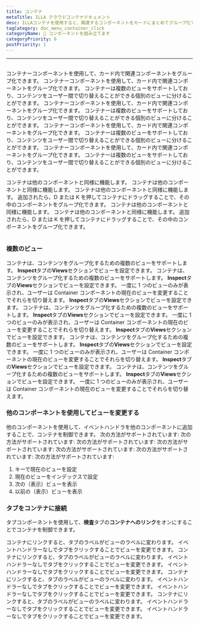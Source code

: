 ```yaml
---
title: コンテナ
metaTitle: ILLA クラウドコンテナドキュメント
desc: ILLAコンテナを使用すると、関連するコンポーネントをカードにまとめてグループ化できます
tagCategory: doc_menu_container_click
categoryName: 🧬 コンポーネントを組み立てます
categoryPriority: 6
postPriority: 1
---
```


* * *

## <h2 hidden>コンテナ</h2>

コンテナーコンポーネントを使用して、カード内で関連コンポーネントをグループ化できます。 コンテナーコンポーネントを使用して、カード内で関連コンポーネントをグループ化できます。 コンテナーは複数のビューをサポートしており、コンテンツをユーザー間で切り替えることができる個別のビューに分けることができます。 コンテナーコンポーネントを使用して、カード内で関連コンポーネントをグループ化できます。 コンテナーは複数のビューをサポートしており、コンテンツをユーザー間で切り替えることができる個別のビューに分けることができます。 コンテナーコンポーネントを使用して、カード内で関連コンポーネントをグループ化できます。 コンテナーは複数のビューをサポートしており、コンテンツをユーザー間で切り替えることができる個別のビューに分けることができます。 コンテナーコンポーネントを使用して、カード内で関連コンポーネントをグループ化できます。 コンテナーは複数のビューをサポートしており、コンテンツをユーザー間で切り替えることができる個別のビューに分けることができます。

コンテナは他のコンポーネントと同様に機能します。 コンテナは他のコンポーネントと同様に機能します。 コンテナは他のコンポーネントと同様に機能します。 追加されたら、D または K を押してコンテナにドラッグすることで、その中のコンポーネントをグループ化できます。 コンテナは他のコンポーネントと同様に機能します。 コンテナは他のコンポーネントと同様に機能します。 追加されたら、D または K を押してコンテナにドラッグすることで、その中のコンポーネントをグループ化できます。

<img
  src='https://cdn.illacloud.com/official-website/img/docs/assemble/container.png'
  alt=""
/>

### 複数のビュー

コンテナは、コンテンツをグループ化するための複数のビューをサポートします。 **Inspect**タブの**Views**セクションでビューを設定できます。 コンテナは、コンテンツをグループ化するための複数のビューをサポートします。 **Inspect**タブの**Views**セクションでビューを設定できます。 一度に 1 つのビューのみが表示され、ユーザーは Container コンポーネントの現在のビューを変更することでそれらを切り替えます。 **Inspect**タブの**Views**セクションでビューを設定できます。 コンテナは、コンテンツをグループ化するための複数のビューをサポートします。 **Inspect**タブの**Views**セクションでビューを設定できます。 一度に 1 つのビューのみが表示され、ユーザーは Container コンポーネントの現在のビューを変更することでそれらを切り替えます。 **Inspect**タブの**Views**セクションでビューを設定できます。 コンテナは、コンテンツをグループ化するための複数のビューをサポートします。 **Inspect**タブの**Views**セクションでビューを設定できます。 一度に 1 つのビューのみが表示され、ユーザーは Container コンポーネントの現在のビューを変更することでそれらを切り替えます。 **Inspect**タブの**Views**セクションでビューを設定できます。 コンテナは、コンテンツをグループ化するための複数のビューをサポートします。 **Inspect**タブの**Views**セクションでビューを設定できます。 一度に 1 つのビューのみが表示され、ユーザーは Container コンポーネントの現在のビューを変更することでそれらを切り替えます。

### 他のコンポーネントを使用してビューを変更する

他のコンポーネントを使用して、イベントハンドラを他のコンポーネントに追加することで、コンテナを制御できます。 次の方法がサポートされています: 次の方法がサポートされています: 次の方法がサポートされています: 次の方法がサポートされています: 次の方法がサポートされています: 次の方法がサポートされています: 次の方法がサポートされています:

1.  キーで現在のビューを設定
2.  現在のビューをインデックスで設定
3.  次の（表示）ビューを表示
4.  以前の（表示）ビューを表示

### タブをコンテナに接続

タブコンポーネントを使用して、**検査**タブの**コンテナへのリンク**をオンにすることでコンテナを制御できます。

コンテナにリンクすると、タブのラベルがビューのラベルに変わります。 イベントハンドラーなしでタブをクリックすることでビューを変更できます。 コンテナにリンクすると、タブのラベルがビューのラベルに変わります。 イベントハンドラーなしでタブをクリックすることでビューを変更できます。 イベントハンドラーなしでタブをクリックすることでビューを変更できます。 コンテナにリンクすると、タブのラベルがビューのラベルに変わります。 イベントハンドラーなしでタブをクリックすることでビューを変更できます。 イベントハンドラーなしでタブをクリックすることでビューを変更できます。 コンテナにリンクすると、タブのラベルがビューのラベルに変わります。 イベントハンドラーなしでタブをクリックすることでビューを変更できます。 イベントハンドラーなしでタブをクリックすることでビューを変更できます。 
